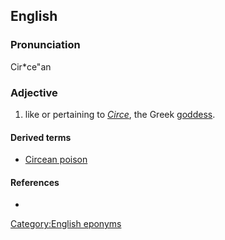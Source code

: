 ==English==

===Pronunciation===
Cir*ce"an

===Adjective===
{{en-adj}}

# like or pertaining to ''[[w:Circe|Circe]]'', the Greek [[goddess]].

====Derived terms====
* [[Circean poison]]

====References====
* {{R:Webster 1913|Circean}}

[[Category:English eponyms]]